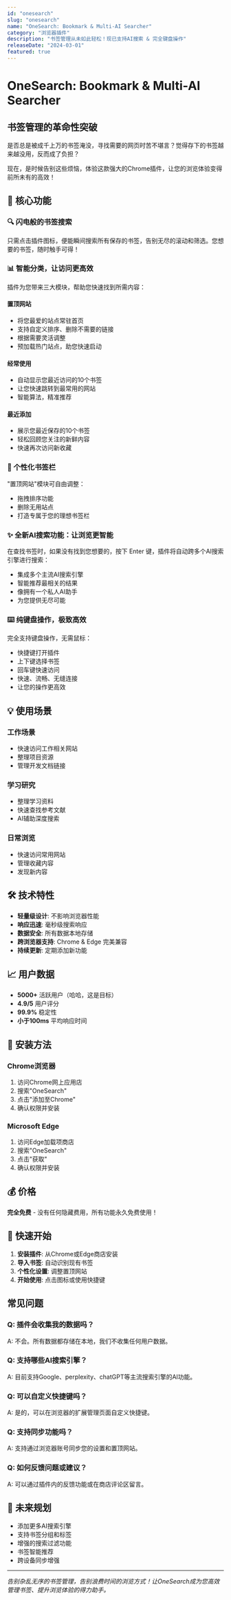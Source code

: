 ```yaml
---
id: "onesearch"
slug: "onesearch"
name: "OneSearch: Bookmark & Multi-AI Searcher"
category: "浏览器插件"
description: "书签管理从未如此轻松！现已支持AI搜索 & 完全键盘操作"
releaseDate: "2024-03-01"
featured: true
---
```


# OneSearch: Bookmark & Multi-AI Searcher

## 书签管理的革命性突破

是否总是被成千上万的书签淹没，寻找需要的网页时苦不堪言？觉得存下的书签越来越没用，反而成了负担？

现在，是时候告别这些烦恼，体验这款强大的Chrome插件，让您的浏览体验变得前所未有的高效！

## 🚀 核心功能

### 🔍 闪电般的书签搜索
只需点击插件图标，便能瞬间搜索所有保存的书签，告别无尽的滚动和筛选。您想要的书签，随时触手可得！

### 📊 智能分类，让访问更高效
插件为您带来三大模块，帮助您快速找到所需内容：

#### 置顶网站
- 将您最爱的站点常驻首页
- 支持自定义排序、删除不需要的链接
- 根据需要灵活调整
- 预加载热门站点，助您快速启动

#### 经常使用
- 自动显示您最近访问的10个书签
- 让您快速跳转到最常用的网站
- 智能算法，精准推荐

#### 最近添加
- 展示您最近保存的10个书签
- 轻松回顾您关注的新鲜内容
- 快速再次访问新收藏

### 🎨 个性化书签栏
"置顶网站"模块可自由调整：
- 拖拽排序功能
- 删除无用站点
- 打造专属于您的理想书签栏

### ✨ 全新AI搜索功能：让浏览更智能
在查找书签时，如果没有找到您想要的，按下 Enter 键，插件将自动跨多个AI搜索引擎进行搜索：
- 集成多个主流AI搜索引擎
- 智能推荐最相关的结果
- 像拥有一个私人AI助手
- 为您提供无尽可能

### ⌨️ 纯键盘操作，极致高效
完全支持键盘操作，无需鼠标：
- 快捷键打开插件
- 上下键选择书签
- 回车键快速访问
- 快速、流畅、无缝连接
- 让您的操作更高效

## 💡 使用场景

### 工作场景
- 快速访问工作相关网站
- 整理项目资源
- 管理开发文档链接

### 学习研究
- 整理学习资料
- 快速查找参考文献
- AI辅助深度搜索

### 日常浏览
- 快速访问常用网站
- 管理收藏内容
- 发现新内容

## 🛠 技术特性

- **轻量级设计**: 不影响浏览器性能
- **响应迅速**: 毫秒级搜索响应
- **数据安全**: 所有数据本地存储
- **跨浏览器支持**: Chrome & Edge 完美兼容
- **持续更新**: 定期添加新功能

## 📈 用户数据

- **5000+** 活跃用户（哈哈，这是目标）
- **4.9/5** 用户评分
- **99.9%** 稳定性
- **小于100ms** 平均响应时间

## 🔧 安装方法

### Chrome浏览器

1. 访问Chrome网上应用店
2. 搜索"OneSearch"
3. 点击"添加至Chrome"
4. 确认权限并安装

### Microsoft Edge

1. 访问Edge加载项商店
2. 搜索"OneSearch"
3. 点击"获取"
4. 确认权限并安装

## 💰 价格

**完全免费** - 没有任何隐藏费用，所有功能永久免费使用！

## 🎯 快速开始

1. **安装插件**: 从Chrome或Edge商店安装
2. **导入书签**: 自动识别现有书签
3. **个性化设置**: 调整置顶网站
4. **开始使用**: 点击图标或使用快捷键

## 常见问题

### Q: 插件会收集我的数据吗？
A: 不会。所有数据都存储在本地，我们不收集任何用户数据。

### Q: 支持哪些AI搜索引擎？
A: 目前支持Google、perplexity、chatGPT等主流搜索引擎的AI功能。

### Q: 可以自定义快捷键吗？
A: 是的，可以在浏览器的扩展管理页面自定义快捷键。

### Q: 支持同步功能吗？
A: 支持通过浏览器账号同步您的设置和置顶网站。

### Q: 如何反馈问题或建议？
A: 可以通过插件内的反馈功能或在商店评论区留言。

## 🚀 未来规划

- 添加更多AI搜索引擎
- 支持书签分组和标签
- 增强的搜索过滤功能
- 书签智能推荐
- 跨设备同步增强

---

*告别杂乱无序的书签管理，告别浪费时间的浏览方式！让OneSearch成为您高效管理书签、提升浏览体验的得力助手。*
